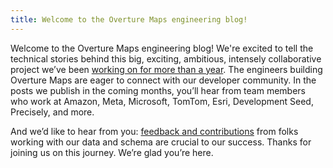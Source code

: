 ```yaml
---
title: Welcome to the Overture Maps engineering blog!
---
```


Welcome to the Overture Maps engineering blog!
We're excited to tell the technical stories behind this big, exciting, ambitious, intensely collaborative project we’ve been [working on for more than a year](https://overturemaps.org/looking-forward-to-2024/).
The engineers building Overture Maps are eager to connect with our developer community.
In the posts we publish in the coming months, you’ll hear from team members who work at Amazon, Meta, Microsoft, TomTom, Esri, Development Seed, Precisely, and more.
<!-- truncate -->
And we’d like to hear from you: [feedback and contributions](https://github.com/OvertureMaps/data/discussions) from folks working with our data and schema are crucial to our success.
Thanks for joining us on this journey.
We’re glad you’re here.
